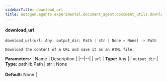 ```yaml
---
sidebarTitle: download_url
title: autogen.agents.experimental.document_agent.document_utils.download_url
---
```


<code class="doc-symbol doc-symbol-heading doc-symbol-function"></code>
#### download_url

```python
download_url(url: Any, output_dir: Path | str | None = None) -> Path
```

    Download the content of a URL and save it as an HTML file.

<b>Parameters:</b>
| Name | Description |
|--|--|
| `url` | **Type:** Any |
| `output_dir` | **Type:** pathlib.Path \| str \| None<br/><br/>**Default:** None |

<br />